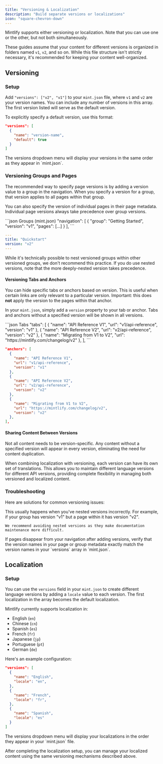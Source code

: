 ```yaml
---
title: "Versioning & Localization"
description: "Build separate versions or localizations"
icon: "square-chevron-down"
---
```


Mintlify supports either versioning or localization. Note that you can use one or the other, but not both simultaneously.

These guides assume that your content for different versions is organized in folders named `v1`, `v2`, and so on. While this file structure isn't strictly necessary, it's recommended for keeping your content well-organized.

## Versioning

### Setup

Add `"versions": ["v2", "v1"]` to your `mint.json` file, where `v1` and `v2` are your version names. You can include any number of versions in this array. The first version listed will serve as the default version.

To explicitly specify a default version, use this format:

```json
"versions": [
  {
    "name": "version-name",
    "default": true
  }
]
```

<Tip>
  The versions dropdown menu will display your versions in the same order as they appear in `mint.json`.
</Tip>

### Versioning Groups and Pages

The recommended way to specify page versions is by adding a version value to a group in the navigation. When you specify a version for a group, that version applies to all pages within that group.

You can also specify the version of individual pages in their page metadata. Individual page versions always take precedence over group versions.

<CodeGroup>
```json Groups (mint.json)
"navigation": [
  {
    "group": "Getting Started",
    "version": "v1",
    "pages": [...]
  }
],
```

```yaml Pages (quickstart.mdx)
---
title: "Quickstart"
version: "v2"
---
```

</CodeGroup>

<Warning>
  While it's technically possible to nest versioned groups within other versioned groups, we don't recommend this practice. If you do use nested versions, note that the more deeply-nested version takes precedence.
</Warning>

#### Versioning Tabs and Anchors

You can hide specific tabs or anchors based on version. This is useful when certain links are only relevant to a particular version. Important: this does **not** apply the version to the pages within that anchor.

In your `mint.json`, simply add a `version` property to your tab or anchor. Tabs and anchors without a specified version will be shown in all versions.

<CodeGroup>
```json Tabs
"tabs": [
  {
    "name": "API Reference V1",
    "url": "v1/api-reference",
    "version": "v1"
  },
  {
    "name": "API Reference V2",
    "url": "v2/api-reference",
    "version": "v2"
  },
  {
    "name": "Migrating from V1 to V2",
    "url": "https://mintlify.com/changelog/v2"
  },
],
```

```json Anchors
"anchors": [
  {
    "name": "API Reference V1",
    "url": "v1/api-reference",
    "version": "v1"
  },
  {
    "name": "API Reference V2",
    "url": "v2/api-reference",
    "version": "v2"
  },
  {
    "name": "Migrating from V1 to V2",
    "url": "https://mintlify.com/changelog/v2",
    "version": "v2"
  },
],
```

</CodeGroup>

#### Sharing Content Between Versions

Not all content needs to be version-specific. Any content without a specified version will appear in every version, eliminating the need for content duplication.

<Tip>
  When combining localization with versioning, each version can have its own set of translations. This allows you to maintain different language versions for different API versions, providing complete flexibility in managing both versioned and localized content.
</Tip>

### Troubleshooting

Here are solutions for common versioning issues:

<AccordionGroup>
  <Accordion title="Pages Appear in Wrong Version" icon="circle-exclamation">
    This usually happens when you've nested versions incorrectly. For example, if your group has version "v1" but a page within it has version "v2".

    We recommend avoiding nested versions as they make documentation maintenance more difficult.
  </Accordion>

  <Accordion title="Missing Pages" icon="circle-exclamation">
    If pages disappear from your navigation after adding versions, verify that the version names in your page or group metadata exactly match the version names in your `versions` array in `mint.json`.
  </Accordion>
</AccordionGroup>

## Localization

### Setup

You can use the `versions` field in your `mint.json` to create different language versions by adding a `locale` value to each version. The first localization in the array becomes the default localization.

Mintlify currently supports localization in:
- English (`en`)
- Chinese (`cn`)
- Spanish (`es`)
- French (`fr`)
- Japanese (`jp`)
- Portuguese (`pt`)
- German (`de`)

Here's an example configuration:

```json mint.json example
"versions": [
  {
    "name": "English",
    "locale": "en",
  },
  {
    "name": "French",
    "locale": "fr",
  },
  {
    "name": "Spanish",
    "locale": "es"
  }
]
```

<Tip>
  The versions dropdown menu will display your localizations in the order they appear in your `mint.json` file.
</Tip>

After completing the localization setup, you can manage your localized content using the same versioning mechanisms described above.